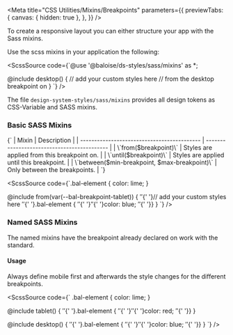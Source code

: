 
<Meta
  title="CSS Utilities/Mixins/Breakpoints"
  parameters={{
    previewTabs: {
      canvas: { hidden: true },
    },
  }}
/>

<Banner label="Breakpoints" section="CSS Utilities" color="yellow" puzzle />

<Lead>To create a responsive layout you can either structure your app with the Sass mixins.</Lead>

Use the scss mixins in your application the following:

<ScssSource code={`@use '@baloise/ds-styles/sass/mixins' as *;

@include desktop() {
// add your custom styles here
// from the desktop breakpoint on
}
`} />

The file `design-system-styles/sass/mixins` provides all design tokens as CSS-Variable and SASS mixins.

### Basic SASS Mixins

<Markdown>
  {`
| Mixin                                       | Description                                 |
| ------------------------------------------- | ------------------------------------------- |
| \`from($breakpoint)\`                         | Styles are applied from this breakpoint on. |
| \`until($breakpoint)\`                        | Styles are applied until this breakpoint.   |
| \`between($min-breakpoint, $max-breakpoint)\` | Only between the breakpoints.               |
`}
</Markdown>

<ScssSource code={`.bal-element {
  color: lime;
}

@include from(var(--bal-breakpoint-tablet)) {
${' '}${' '}// add your custom styles here
${' '}${' '}.bal-element {
${' '}${' '}${' '}${' '}color: blue;
${' '}${' '}}
}
`}
/>

### Named SASS Mixins

The named mixins have the breakpoint already declared on work with the standard.

<Breakpoints />

#### Usage

Always define mobile first and afterwards the style changes for the different breakpoints.

<ScssSource code={`
.bal-element {
  color: lime;
}

@include tablet() {
${' '}${' '}.bal-element {
${' '}${' '}${' '}${' '}color: red;
${' '}${' '}}
}

@include desktop() {
${' '}${' '}.bal-element {
${' '}${' '}${' '}${' '}color: blue;
${' '}${' '}}
}
`}
/>

<Footer>
  <LinkCards>
    <LinkCard
      pageTitle="Foundation/Grid"
      description="The Baloise Design System grid system is a fully responsive and 12 column layout system with six default breakpoints and five container layouts"
    />
    <LinkCard
      pageTitle="Tokens/Overview"
      description="Design tokens serve as the definitive source for naming and storing design choices."
    />
  </LinkCards>
</Footer>
